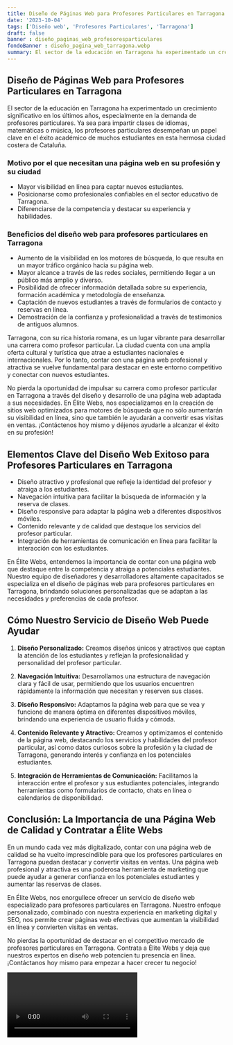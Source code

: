 ```yaml
---
title: Diseño de Páginas Web para Profesores Particulares en Tarragona
date: '2023-10-04'
tags: ['Diseño web', 'Profesores Particulares', 'Tarragona']
draft: false
banner : diseño_paginas_web_profesoresparticulares
fondoBanner : diseño_pagina_web_tarragona.webp
summary: El sector de la educación en Tarragona ha experimentado un crecimiento significativo en los últimos años, especialmente en la demanda de profesores particulares. Ya sea para impartir clases de idiomas, matemáticas o música, los profesores particulares desempeñan un papel clave en el éxito académico de muchos estudiantes en esta hermosa ciudad costera de Cataluña.
---
```


## Diseño de Páginas Web para Profesores Particulares en Tarragona

El sector de la educación en Tarragona ha experimentado un crecimiento significativo en los últimos años, especialmente en la demanda de profesores particulares. Ya sea para impartir clases de idiomas, matemáticas o música, los profesores particulares desempeñan un papel clave en el éxito académico de muchos estudiantes en esta hermosa ciudad costera de Cataluña.

### Motivo por el que necesitan una página web en su profesión y su ciudad

- Mayor visibilidad en línea para captar nuevos estudiantes.
- Posicionarse como profesionales confiables en el sector educativo de Tarragona.
- Diferenciarse de la competencia y destacar su experiencia y habilidades.

### Beneficios del diseño web para profesores particulares en Tarragona

- Aumento de la visibilidad en los motores de búsqueda, lo que resulta en un mayor tráfico orgánico hacia su página web.
- Mayor alcance a través de las redes sociales, permitiendo llegar a un público más amplio y diverso.
- Posibilidad de ofrecer información detallada sobre su experiencia, formación académica y metodología de enseñanza.
- Captación de nuevos estudiantes a través de formularios de contacto y reservas en línea.
- Demostración de la confianza y profesionalidad a través de testimonios de antiguos alumnos.

Tarragona, con su rica historia romana, es un lugar vibrante para desarrollar una carrera como profesor particular. La ciudad cuenta con una amplia oferta cultural y turística que atrae a estudiantes nacionales e internacionales. Por lo tanto, contar con una página web profesional y atractiva se vuelve fundamental para destacar en este entorno competitivo y conectar con nuevos estudiantes.

No pierda la oportunidad de impulsar su carrera como profesor particular en Tarragona a través del diseño y desarrollo de una página web adaptada a sus necesidades. En Élite Webs, nos especializamos en la creación de sitios web optimizados para motores de búsqueda que no sólo aumentarán su visibilidad en línea, sino que también le ayudarán a convertir esas visitas en ventas. ¡Contáctenos hoy mismo y déjenos ayudarle a alcanzar el éxito en su profesión!

<GifSeo />

<Cta />

## Elementos Clave del Diseño Web Exitoso para Profesores Particulares en Tarragona

- Diseño atractivo y profesional que refleje la identidad del profesor y atraiga a los estudiantes.
- Navegación intuitiva para facilitar la búsqueda de información y la reserva de clases.
- Diseño responsive para adaptar la página web a diferentes dispositivos móviles.
- Contenido relevante y de calidad que destaque los servicios del profesor particular.
- Integración de herramientas de comunicación en línea para facilitar la interacción con los estudiantes.

En Élite Webs, entendemos la importancia de contar con una página web que destaque entre la competencia y atraiga a potenciales estudiantes. Nuestro equipo de diseñadores y desarrolladores altamente capacitados se especializa en el diseño de páginas web para profesores particulares en Tarragona, brindando soluciones personalizadas que se adaptan a las necesidades y preferencias de cada profesor.

## Cómo Nuestro Servicio de Diseño Web Puede Ayudar

1. **Diseño Personalizado:** Creamos diseños únicos y atractivos que captan la atención de los estudiantes y reflejan la profesionalidad y personalidad del profesor particular.

2. **Navegación Intuitiva:** Desarrollamos una estructura de navegación clara y fácil de usar, permitiendo que los usuarios encuentren rápidamente la información que necesitan y reserven sus clases.

3. **Diseño Responsivo:** Adaptamos la página web para que se vea y funcione de manera óptima en diferentes dispositivos móviles, brindando una experiencia de usuario fluida y cómoda.

4. **Contenido Relevante y Atractivo:** Creamos y optimizamos el contenido de la página web, destacando los servicios y habilidades del profesor particular, así como datos curiosos sobre la profesión y la ciudad de Tarragona, generando interés y confianza en los potenciales estudiantes.

5. **Integración de Herramientas de Comunicación:** Facilitamos la interacción entre el profesor y sus estudiantes potenciales, integrando herramientas como formularios de contacto, chats en línea o calendarios de disponibilidad.

## Conclusión: La Importancia de una Página Web de Calidad y Contratar a Élite Webs

En un mundo cada vez más digitalizado, contar con una página web de calidad se ha vuelto imprescindible para que los profesores particulares en Tarragona puedan destacar y convertir visitas en ventas. Una página web profesional y atractiva es una poderosa herramienta de marketing que puede ayudar a generar confianza en los potenciales estudiantes y aumentar las reservas de clases.

En Élite Webs, nos enorgullece ofrecer un servicio de diseño web especializado para profesores particulares en Tarragona. Nuestro enfoque personalizado, combinado con nuestra experiencia en marketing digital y SEO, nos permite crear páginas web efectivas que aumentan la visibilidad en línea y convierten visitas en ventas.

No pierdas la oportunidad de destacar en el competitivo mercado de profesores particulares en Tarragona. Contrata a Élite Webs y deja que nuestros expertos en diseño web potencien tu presencia en línea. ¡Contáctanos hoy mismo para empezar a hacer crecer tu negocio!

<Video />

<CtaBot job='Profesores Particulares' city='Tarragona'/>

<Gmaps query='Tarragona+españa+maps' />